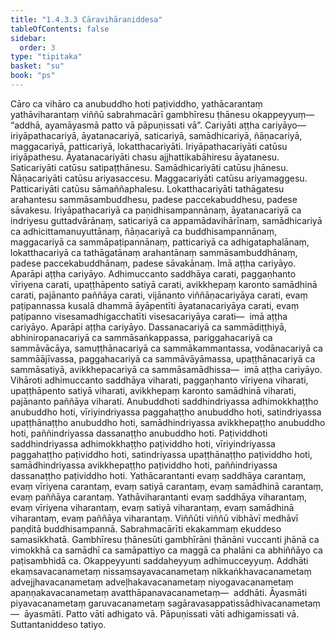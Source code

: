 ```yaml
---
title: "1.4.3.3 Cāravihāraniddesa"
tableOfContents: false
sidebar:
  order: 3
type: "tipitaka"
basket: "su"
book: "ps"
---
```



<DynamicBreadcrumb />

<Division number="197" book="ps">

<Paragraph number="1065" book="ps">
Cāro ca vihāro ca anubuddho hoti paṭividdho, yathācarantaṃ yathāviharantaṃ viññū sabrahmacārī gambhīresu ṭhānesu okappeyyuṃ—  “addhā, ayamāyasmā patto vā pāpuṇissati vā”.
</Paragraph>

<Paragraph number="1066" book="ps">
<Emphasis>Cariyā</Emphasis>ti aṭṭha cariyāyo—  iriyāpathacariyā, āyatanacariyā, saticariyā, samādhicariyā, ñāṇacariyā, maggacariyā, patticariyā, lokatthacariyāti. <Emphasis>Iriyāpathacariyā</Emphasis>ti catūsu iriyāpathesu. <Emphasis>Āyatanacariyā</Emphasis>ti chasu ajjhattikabāhiresu āyatanesu. <Emphasis>Saticariyā</Emphasis>ti catūsu satipaṭṭhānesu. <Emphasis>Samādhicariyā</Emphasis>ti catūsu jhānesu. <Emphasis>Ñāṇacariyā</Emphasis>ti catūsu ariyasaccesu. <Emphasis>Maggacariyā</Emphasis>ti catūsu ariyamaggesu. <Emphasis>Patticariyā</Emphasis>ti catūsu sāmaññaphalesu. <Emphasis>Lokatthacariyā</Emphasis>ti tathāgatesu arahantesu sammāsambuddhesu, padese paccekabuddhesu, padese sāvakesu. Iriyāpathacariyā ca paṇidhisampannānaṃ, āyatanacariyā ca indriyesu guttadvārānaṃ, saticariyā ca appamādavihārīnaṃ, samādhicariyā ca adhicittamanuyuttānaṃ, ñāṇacariyā ca buddhisampannānaṃ, maggacariyā ca sammāpaṭipannānaṃ, patticariyā ca adhigataphalānaṃ, lokatthacariyā ca tathāgatānaṃ arahantānaṃ sammāsambuddhānaṃ, padese paccekabuddhānaṃ, padese sāvakānaṃ. Imā aṭṭha cariyāyo.
</Paragraph>

<Paragraph number="1067" book="ps">
Aparāpi aṭṭha cariyāyo. Adhimuccanto saddhāya carati, paggaṇhanto vīriyena carati, upaṭṭhāpento satiyā carati, avikkhepaṃ karonto samādhinā carati, pajānanto paññāya carati, vijānanto viññāṇacariyāya carati, evaṃ paṭipannassa kusalā dhammā āyāpentīti āyatanacariyāya carati, evaṃ paṭipanno visesamadhigacchatīti visesacariyāya carati—  imā aṭṭha cariyāyo.
</Paragraph>

<Paragraph number="1068" book="ps">
Aparāpi aṭṭha cariyāyo. Dassanacariyā ca sammādiṭṭhiyā, abhiniropanacariyā ca sammāsaṅkappassa, pariggahacariyā ca sammāvācāya, samuṭṭhānacariyā ca sammākammantassa, vodānacariyā ca sammāājīvassa, paggahacariyā ca sammāvāyāmassa, upaṭṭhānacariyā ca sammāsatiyā, avikkhepacariyā ca sammāsamādhissa—  imā aṭṭha cariyāyo.
</Paragraph>

<Paragraph number="1069" book="ps">
<Emphasis>Vihāro</Emphasis>ti adhimuccanto saddhāya viharati, paggaṇhanto vīriyena viharati, upaṭṭhāpento satiyā viharati, avikkhepaṃ karonto samādhinā viharati, pajānanto paññāya viharati.
</Paragraph>

<Paragraph number="1070" book="ps">
<Emphasis>Anubuddho</Emphasis>ti saddhindriyassa adhimokkhaṭṭho anubuddho hoti, vīriyindriyassa paggahaṭṭho anubuddho hoti, satindriyassa upaṭṭhānaṭṭho anubuddho hoti, samādhindriyassa avikkhepaṭṭho anubuddho hoti, paññindriyassa dassanaṭṭho anubuddho hoti.
</Paragraph>

<Paragraph number="1071" book="ps">
<Emphasis>Paṭividdho</Emphasis>ti saddhindriyassa adhimokkhaṭṭho paṭividdho hoti, vīriyindriyassa paggahaṭṭho paṭividdho hoti, satindriyassa upaṭṭhānaṭṭho paṭividdho hoti, samādhindriyassa avikkhepaṭṭho paṭividdho hoti, paññindriyassa dassanaṭṭho paṭividdho hoti. <Emphasis>Yathācarantan</Emphasis>ti evaṃ saddhāya carantaṃ, evaṃ vīriyena carantaṃ, evaṃ satiyā carantaṃ, evaṃ samādhinā carantaṃ, evaṃ paññāya carantaṃ. <Emphasis>Yathāviharantan</Emphasis>ti evaṃ saddhāya viharantaṃ, evaṃ vīriyena viharantaṃ, evaṃ satiyā viharantaṃ, evaṃ samādhinā viharantaṃ, evaṃ paññāya viharantaṃ. <Emphasis>Viññū</Emphasis>ti viññū vibhāvī medhāvī paṇḍitā buddhisampannā. <Emphasis>Sabrahmacārī</Emphasis>ti ekakammaṃ ekuddeso samasikkhatā. <Emphasis>Gambhīresu ṭhānesū</Emphasis>ti gambhīrāni ṭhānāni vuccanti jhānā ca vimokkhā ca samādhī ca samāpattiyo ca maggā ca phalāni ca abhiññāyo ca paṭisambhidā ca. <Emphasis>Okappeyyun</Emphasis>ti saddaheyyuṃ adhimucceyyuṃ. <Emphasis>Addhā</Emphasis>ti ekaṃsavacanametaṃ nissaṃsayavacanametaṃ nikkaṅkhavacanametaṃ advejjhavacanametaṃ adveḷhakavacanametaṃ niyogavacanametaṃ apaṇṇakavacanametaṃ avatthāpanavacanametaṃ—  addhāti. <Emphasis>Āyasmā</Emphasis>ti piyavacanametaṃ garuvacanametaṃ sagāravasappatissādhivacanametaṃ—  āyasmāti. <Emphasis>Patto</Emphasis> <Emphasis>vā</Emphasis>ti adhigato vā. <Emphasis>Pāpuṇissati vā</Emphasis>ti adhigamissati vā.

</Paragraph>
</Division>

<Paragraph number="1072" type="center" book="ps">
Suttantaniddeso tatiyo.
</Paragraph>